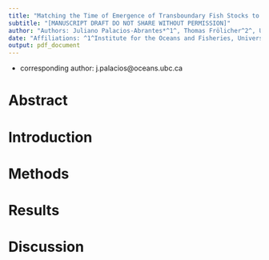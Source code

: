 ```yaml
---
title: "Matching the Time of Emergence of Transboundary Fish Stocks to Lead Time for Policy Response Under Climate Change"
subtitle: "[MANUSCRIPT DRAFT DO NOT SHARE WITHOUT PERMISSION]"
author: "Authors: Juliano Palacios-Abrantes*^1^, Thomas Frölicher^2^, U. Rashid Sumaila^1^,  Vicky Lam^1^, David VanderZwaag^3^, and William W.L. Cheung^1^"
date: "Affiliations: ^1^Institute for the Oceans and Fisheries, University of British Columbia, Vancouver, Canada. ^2^Climate and Environmental Physics, Physics Institute, University of Bern. ^3^Schulich School of Law, Dalhousie University"
output: pdf_document
---
```


* corresponding author: j.palacios@oceans.ubc.ca

# Abstract


# Introduction

# Methods

# Results

# Discussion
